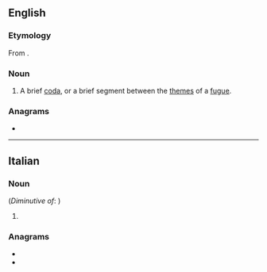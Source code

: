 ==English==

===Etymology===
From {{bor|en|it|codetta}}.

===Noun===
{{en-noun}}

# {{lb|en|music}} A brief [[coda]], or a brief segment between the [[theme]]s of a [[fugue]].

===Anagrams===
* {{anagrams|en|a=acdeott|Cadotte}}

----

==Italian==

===Noun===
{{it-noun|f}} (''Diminutive of'': {{l|it|coda}})

# {{lb|it|music}} {{l|en|codetta}}
<!-- lots of other technical uses of this word -->

===Anagrams===
* {{l|it|cadetto}}
* {{l|it|decotta}}
